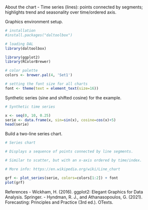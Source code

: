 About the chart
- Time series (lines): points connected by segments; highlights trend and seasonality over time/ordered axis.

Graphics environment setup.
```r
# installation 
#install.packages("daltoolbox")

# loading DAL
library(daltoolbox) 
```

```r
library(ggplot2)
library(RColorBrewer)

# color palette
colors <- brewer.pal(4, 'Set1')

# setting the font size for all charts
font <- theme(text = element_text(size=16))
```

Synthetic series (sine and shifted cosine) for the example.
```r
# Synthetic time series

x <- seq(0, 10, 0.25)
serie <- data.frame(x, sin=sin(x), cosine=cos(x)+5)
head(serie)
```

Build a two-line series chart.
```r
# Series chart

# Displays a sequence of points connected by line segments. 

# Similar to scatter, but with an x-axis ordered by time/index.

# More info: https://en.wikipedia.org/wiki/Line_chart

grf <- plot_series(serie, colors=colors[1:2]) + font
plot(grf)
```

References
- Wickham, H. (2016). ggplot2: Elegant Graphics for Data Analysis. Springer.
- Hyndman, R. J., and Athanasopoulos, G. (2021). Forecasting: Principles and Practice (3rd ed.). OTexts.
